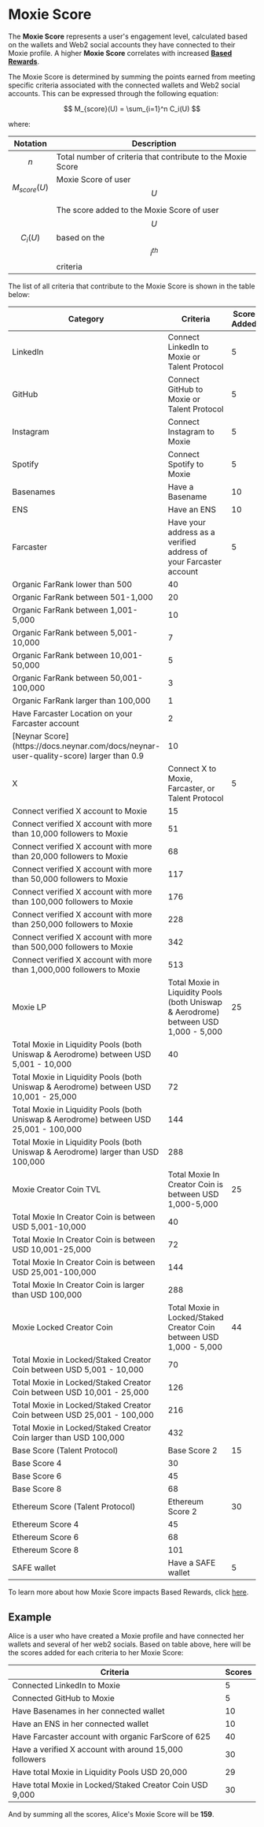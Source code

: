 # Moxie Score

The **Moxie Score** represents a user's engagement level, calculated based on the wallets and Web2 social accounts they have connected to their Moxie profile. A higher **Moxie Score** correlates with increased [**Based Rewards**](./04-based-rewards.mdx).

The Moxie Score is determined by summing the points earned from meeting specific criteria associated with the connected wallets and Web2 social accounts. This can be expressed through the following equation:

$$
M_{score}(U) = \sum_{i=1}^n C_i(U)
$$

where:

| Notation         | Description                                                                       |
| ---------------- | --------------------------------------------------------------------------------- |
| $$n$$            | Total number of criteria that contribute to the Moxie Score                       |
| $$M_{score}(U)$$ | Moxie Score of user $$U$$                                                         |
| $$C_i(U)$$       | The score added to the Moxie Score of user $$U$$ based on the $$i^{th}$$ criteria |

The list of all criteria that contribute to the Moxie Score is shown in the table below:

<table>
  <thead>
    <tr>
      <th>Category</th>
      <th>Criteria</th>
      <th>Score Added</th>
    </tr>
  </thead>
  <tbody>
    <tr>
      <td>LinkedIn</td>
      <td>Connect LinkedIn to Moxie or Talent Protocol</td>
      <td>5</td>
    </tr>
    <tr>
      <td>GitHub</td>
      <td>Connect GitHub to Moxie or Talent Protocol</td>
      <td>5</td>
    </tr>
    <tr>
      <td>Instagram</td>
      <td>Connect Instagram to Moxie</td>
      <td>5</td>
    </tr>
    <tr>
      <td>Spotify</td>
      <td>Connect Spotify to Moxie</td>
      <td>5</td>
    </tr>
    <tr>
      <td>Basenames</td>
      <td>Have a Basename</td>
      <td>10</td>
    </tr>
    <tr>
      <td>ENS</td>
      <td>Have an ENS</td>
      <td>10</td>
    </tr>
    <tr>
      <td rowSpan={10}>Farcaster</td>
      <td>Have your address as a verified address of your Farcaster account</td>
      <td>5</td>
    </tr>
    <tr>
      <td>Organic FarRank lower than 500</td>
      <td>40</td>
    </tr>
    <tr>
      <td>Organic FarRank between 501-1,000</td>
      <td>20</td>
    </tr>
    <tr>
      <td>Organic FarRank between 1,001-5,000</td>
      <td>10</td>
    </tr>
    <tr>
      <td>Organic FarRank between 5,001-10,000</td>
      <td>7</td>
    </tr>
    <tr>
      <td>Organic FarRank between 10,001-50,000</td>
      <td>5</td>
    </tr>
    <tr>
      <td>Organic FarRank between 50,001-100,000</td>
      <td>3</td>
    </tr>
    <tr>
      <td>Organic FarRank larger than 100,000</td>
      <td>1</td>
    </tr>
    <tr>
      <td>Have Farcaster Location on your Farcaster account</td>
      <td>2</td>
    </tr>
    <tr>
      <td>
        [Neynar Score](https://docs.neynar.com/docs/neynar-user-quality-score)
        larger than 0.9
      </td>
      <td>10</td>
    </tr>
    <tr>
      <td rowSpan={9}>X</td>
      <td>Connect X to Moxie, Farcaster, or Talent Protocol</td>
      <td>5</td>
    </tr>
    <tr>
      <td>Connect verified X account to Moxie</td>
      <td>15</td>
    </tr>
    <tr>
      <td>
        Connect verified X account with more than 10,000 followers to Moxie
      </td>
      <td>51</td>
    </tr>
    <tr>
      <td>
        Connect verified X account with more than 20,000 followers to Moxie
      </td>
      <td>68</td>
    </tr>
    <tr>
      <td>
        Connect verified X account with more than 50,000 followers to Moxie
      </td>
      <td>117</td>
    </tr>
    <tr>
      <td>
        Connect verified X account with more than 100,000 followers to Moxie
      </td>
      <td>176</td>
    </tr>
    <tr>
      <td>
        Connect verified X account with more than 250,000 followers to Moxie
      </td>
      <td>228</td>
    </tr>
    <tr>
      <td>
        Connect verified X account with more than 500,000 followers to Moxie
      </td>
      <td>342</td>
    </tr>
    <tr>
      <td>
        Connect verified X account with more than 1,000,000 followers to Moxie
      </td>
      <td>513</td>
    </tr>
    <tr>
      <td rowSpan={4}>Moxie LP</td>
      <td>
        Total Moxie in Liquidity Pools (both Uniswap & Aerodrome) between USD
        1,000 - 5,000
      </td>
      <td>25</td>
    </tr>
    <tr>
      <td>
        Total Moxie in Liquidity Pools (both Uniswap & Aerodrome) between USD
        5,001 - 10,000
      </td>
      <td>40</td>
    </tr>
    <tr>
      <td>
        Total Moxie in Liquidity Pools (both Uniswap & Aerodrome) between USD
        10,001 - 25,000
      </td>
      <td>72</td>
    </tr>
    <tr>
      <td>
        Total Moxie in Liquidity Pools (both Uniswap & Aerodrome) between USD
        25,001 - 100,000
      </td>
      <td>144</td>
    </tr>
    <tr>
      <td>
        Total Moxie in Liquidity Pools (both Uniswap & Aerodrome) larger than
        USD 100,000
      </td>
      <td>288</td>
    </tr>
    <tr>
      <td rowSpan={4}>Moxie Creator Coin TVL</td>
      <td>Total Moxie In Creator Coin is between USD 1,000-5,000</td>
      <td>25</td>
    </tr>
    <tr>
      <td>Total Moxie In Creator Coin is between USD 5,001-10,000</td>
      <td>40</td>
    </tr>
    <tr>
      <td>Total Moxie In Creator Coin is between USD 10,001-25,000</td>
      <td>72</td>
    </tr>
    <tr>
      <td>Total Moxie In Creator Coin is between USD 25,001-100,000</td>
      <td>144</td>
    </tr>
    <tr>
      <td>Total Moxie In Creator Coin is larger than USD 100,000</td>
      <td>288</td>
    </tr>
    <tr>
      <td rowSpan={4}>Moxie Locked Creator Coin</td>
      <td>
        Total Moxie in Locked/Staked Creator Coin between USD 1,000 - 5,000
      </td>
      <td>44</td>
    </tr>
    <tr>
      <td>
        Total Moxie in Locked/Staked Creator Coin between USD 5,001 - 10,000
      </td>
      <td>70</td>
    </tr>
    <tr>
      <td>
        Total Moxie in Locked/Staked Creator Coin between USD 10,001 - 25,000
      </td>
      <td>126</td>
    </tr>
    <tr>
      <td>
        Total Moxie in Locked/Staked Creator Coin between USD 25,001 - 100,000
      </td>
      <td>216</td>
    </tr>
    <tr>
      <td>Total Moxie in Locked/Staked Creator Coin larger than USD 100,000</td>
      <td>432</td>
    </tr>
    <tr>
      <td rowSpan={4}>Base Score (Talent Protocol)</td>
      <td>Base Score 2</td>
      <td>15</td>
    </tr>
    <tr>
      <td>Base Score 4</td>
      <td>30</td>
    </tr>
    <tr>
      <td>Base Score 6</td>
      <td>45</td>
    </tr>
    <tr>
      <td>Base Score 8</td>
      <td>68</td>
    </tr>
    <tr>
      <td rowSpan={4}>Ethereum Score (Talent Protocol)</td>
      <td>Ethereum Score 2</td>
      <td>30</td>
    </tr>
    <tr>
      <td>Ethereum Score 4</td>
      <td>45</td>
    </tr>
    <tr>
      <td>Ethereum Score 6</td>
      <td>68</td>
    </tr>
    <tr>
      <td>Ethereum Score 8</td>
      <td>101</td>
    </tr>
    <tr>
      <td>SAFE wallet</td>
      <td>Have a SAFE wallet</td>
      <td>5</td>
    </tr>
  </tbody>
</table>

To learn more about how Moxie Score impacts Based Rewards, click [here](04-based-rewards.mdx).

## Example

Alice is a user who have created a Moxie profile and have connected her wallets and several of her web2 socials. Based on table above, here will be the scores added for each criteria to her Moxie Score:

| Criteria                                                 | Scores |
| -------------------------------------------------------- | ------ |
| Connected LinkedIn to Moxie                              | 5      |
| Connected GitHub to Moxie                                | 5      |
| Have Basenames in her connected wallet                   | 10     |
| Have an ENS in her connected wallet                      | 10     |
| Have Farcaster account with organic FarScore of 625      | 40     |
| Have a verified X account with around 15,000 followers   | 30     |
| Have total Moxie in Liquidity Pools USD 20,000           | 29     |
| Have total Moxie in Locked/Staked Creator Coin USD 9,000 | 30     |

And by summing all the scores, Alice's Moxie Score will be **159**.
